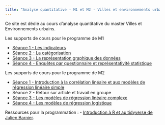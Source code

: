 ```yaml
---
title: "Analyse quantitative - M1 et M2 - Villes et environnements urbains"
---
```


Ce site est dédié au cours d'analyse quantitative du master Villes et Environnements urbains. 

Les supports de cours pour le programme de M1

-   [Séance 1 - Les indicateurs](supportpdf/M1S1.pdf)
-   [Séance 2 - La catégorisation](supportpdf/M1S2.pdf)
-   [Séance 3 - La représentation graphique des données](supportpdf/M1S3.pdf)
-   [Séance 4 - Enquêtes par questionnaire et représentativité statistique](supportpdf/M1S4.pdf)


Les supports de cours pour le programme de M2

-   [Séance 1 - Introduction à la corrélation linéaire et aux modèles de régression linéaire simple](supportpdf/M2S1.pdf)
-   Séance 2 - Retour sur article et travail en groupe
-   [Séance 3 - Les modèles de régression linéaire complexe](supportpdf/M2S3.pdf)
-   [Séance 4 - Les modèles de régression logistique](supportpdf/M2S4.pdf)

Ressources pour la programmation :
-   [Introduction à R et au tidyverse de Julien Barnier](https://juba.github.io/tidyverse/).
